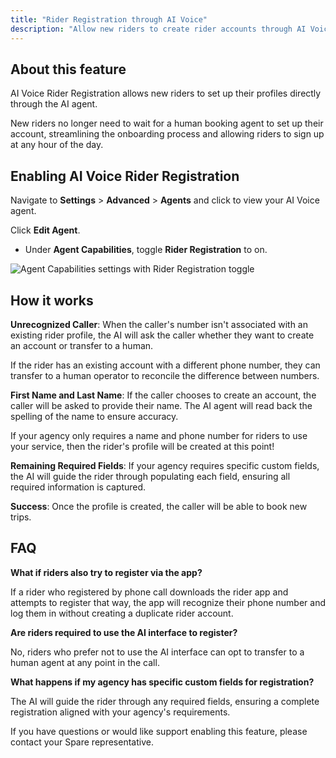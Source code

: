 ```yaml
---
title: "Rider Registration through AI Voice"
description: "Allow new riders to create rider accounts through AI Voice"
---
```


## About this feature

AI Voice Rider Registration allows new riders to set up their profiles directly through the AI agent. 

New riders no longer need to wait for a human booking agent to set up their account, streamlining the onboarding process and allowing riders to sign up at any hour of the day.

## Enabling AI Voice Rider Registration

Navigate to **Settings** > **Advanced** > **Agents** and click to view your AI Voice agent.

Click **Edit Agent**.

- Under **Agent Capabilities**, toggle **Rider Registration** to on.

![Agent Capabilities settings with Rider Registration toggle](https://downloads.intercomcdn.com/i/o/wyxobwoi/1239499772/4b7c285e8b551da24c6f1c9253a6/Screenshot+2024-11-04+at+11_17_41%E2%80%AFAM.png?expires=1753820100&signature=2b9a7e4dc41d4891d4d2f6f3963b73295768874d1a85127bbdaca6c0e4f10dbd&req=dSIkH813lIZYW%2FMW1HO4zWWbRCO0vNDiilIDWGvihMIMTtx8zKvCb8eldzqt%0ANJ7V%0A)

## How it works

**Unrecognized Caller**: When the caller's number isn't associated with an existing rider profile, the AI will ask the caller whether they want to create an account or transfer to a human.

If the rider has an existing account with a different phone number, they can transfer to a human operator to reconcile the difference between numbers.

**First Name and Last Name**: If the caller chooses to create an account, the caller will be asked to provide their name. The AI agent will read back the spelling of the name to ensure accuracy. 

If your agency only requires a name and phone number for riders to use your service, then the rider's profile will be created at this point!

**Remaining Required Fields**: If your agency requires specific custom fields, the AI will guide the rider through populating each field, ensuring all required information is captured.

**Success**: Once the profile is created, the caller will be able to book new trips.

## FAQ

**What if riders also try to register via the app?**

If a rider who registered by phone call downloads the rider app and attempts to register that way, the app will recognize their phone number and log them in without creating a duplicate rider account.

**Are riders required to use the AI interface to register?**

No, riders who prefer not to use the AI interface can opt to transfer to a human agent at any point in the call.

**What happens if my agency has specific custom fields for registration?**

The AI will guide the rider through any required fields, ensuring a complete registration aligned with your agency's requirements.

If you have questions or would like support enabling this feature, please contact your Spare representative.
